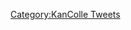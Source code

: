 {{Tweet
| link      =https://twitter.com/KanColle_STAFF/status/362557698719481856
| timestamp =31 July 2013 - 9:57 pm JST
| JA        =予断を許さない緊張感のある情勢となってきましたが、<br />なんとか持ち応えて、明日の「艦これ」夏のイベント、<br />スタート！を死守したいと思います。<br /><br />次回メンテナンス時間等は、<br />若干の変更がある可能性があります。<br /><br />…少し落ち着きましたら<br />【5隻目】の【新艦娘】情報、いきます！<br />#艦これ
| EN        =
}}
{{Tweet
| link      =https://twitter.com/KanColle_STAFF/status/362531610589011968
| timestamp =31 July 2013 - 7:14 pm JST
| JA        =「支援艦隊システム」<br />ご説明の３行版ですッ！<br /><br />●ここぞっという時は、遠征で主力艦隊を支援できるよ！<br />●支援艦隊は、条件が揃うと支援開幕攻撃してくれるよ！<br />●支援艦隊は、弾薬や燃料、空母ならボーキを食べるよ！<br /><br />なのです！<br />#艦これ　#支援艦隊
| EN        =
}}
{{Tweet
| link      =https://twitter.com/KanColle_STAFF/status/362515830170329089
| timestamp =31 July 2013 - 7:11 pm JST
| JA        =また、艦娘の練度(レベル)も重要です！<br />支援艦隊の攻撃は、ロングレンジからのサポートが主なので、基本的に命中率が、敵に突入する主力艦隊より劣ります。ただし、レベルが高い艦の攻撃は、支援時での命中率を大きく向上させます。<br />(続く)
| EN        =
}}
{{Tweet
| link      =https://twitter.com/KanColle_STAFF/status/362513602495782912
| timestamp =31 July 2013 - 7:02 pm JST
| JA        =(続く)　新実装の「支援艦隊」システム<br /><br />【2】 支援艦隊は、2艦隊が出撃可能！<br />支援艦隊は【進撃支援】で途中遭遇する敵との交戦を支援する艦隊と、最深部での【艦隊決戦】を支援する艦隊の最大2艦隊を同時に出すことが出来ます。<br /><br />所定の時間での交戦がない場合は、支援艦隊は帰還します。
| EN        =
}}
{{Tweet
| link      =https://twitter.com/KanColle_STAFF/status/362512185836048384
| timestamp =31 July 2013 - 6:56 pm JST
| JA        =イベントで実装される「支援艦隊システム」を<br />お知らせしていきます。<br /><br />【1】支援艦隊は「遠征」で！<br />まず、海域攻略の主力艦隊を支援する【支援艦隊】は、<br />専用の【遠征】によって出撃させることが出来ます。<br /><br />なので、第2艦隊～が「支援艦隊」として出撃可能です。<br />(続く)　#艦これ
| EN        =
}}
{{Tweet
| link      =https://twitter.com/KanColle_STAFF/status/362475378100547584
| timestamp =31 July 2013 - 4:30 pm JST
| JA        =ご紹介した、この【4隻】の【新艦娘】は、<br />全て、放置＆補給専用ボイス、そして、<br />24時間提督と一緒！時報ボイス標準装備仕様の艦娘です！<br /><br />今回のイベント海域は、前回と違い、クリア後も、<br />イベント開催中の間は、同海域に再突入可能です！
| EN        =
}}
{{Tweet
| link      =https://twitter.com/KanColle_STAFF/status/362470917974147073
| timestamp =31 July 2013 - 4:12 pm JST
| JA        =味方潜水艦娘は、最初はかなり脆弱で非力です。<br />が、レベル10まで育成しますと、開幕雷撃が可能となり、<br />高レベル&高雷装になれば、敵艦隊に漸減攻撃を加える<br />ことも可能です。<br /><br />また、単艦～複数の潜水艦が重要なキーとなる【遠征】が<br />今後逐次実装されていく予定です。<br />(続く) #艦これ
| EN        =
}}
{{Tweet
| link      =https://twitter.com/KanColle_STAFF/status/362469361518247936
| timestamp =31 July 2013 - 4:06 pm JST
| JA        =イベントで投入される【新艦娘】2隻目は、<br /><br />伊58 (伊号五八潜水艦)<br />です！<br /><br />彼女は、イベント期間限定海域、第2海域以降の<br />ステージ最深部のボス艦隊との交戦、<br />その戦闘判定結果によって、<br />ゲットの可能性があります！<br />(続く)　#艦これ
| EN        =
}}
{{Tweet
| link      =https://twitter.com/KanColle_STAFF/status/362468001259327489
| timestamp =31 July 2013 - 4:01 pm JST
| JA        =この夏登場の【新艦娘】1隻目は、<br /><br />「艦これ」初の潜水艦娘…<br />伊168　(伊号一六八潜水艦)<br />です！<br /><br />彼女は、イベント期間限定海域、第1海域ステージをクリアする<br />ことでゲットすることが可能です！<br />(続く)　#艦これ
| EN        =
}}
 {{Tweet
| link      =https://twitter.com/KanColle_STAFF/status/362466024660008960
| timestamp =31 July 2013 - 3:53 pm JST
| JA        =「艦これ」夏の特別イベント<br />期間限定海域　"南方海域強行偵察！"<br /><br />明日8/1(木)のメンテナンス＆アップデート<br />(11:00～17:00※予定) 完了後から開催予定です！<br /><br />同イベント海域では、<br />【5隻】の【新艦娘】が新登場予定です！<br />その詳細は―(続く)
| EN        =
}}
{{Tweet
| link      =https://twitter.com/KanColle_STAFF/status/362373813826105345
| timestamp =31 July 2013 - 9:47 am JST
| JA        =次回8/1(木)予定の<br />ロングメンテナンスの実施時間ですが、<br />8/1(木) 11:00～17:00 <br />に変更させて頂きます。<br /><br />※なるべく早い時間でのメンテナンス＆アップデート<br />に努めます。ご理解・ご了承頂けますと助かります。<br />#艦これ
| EN        =
}}
{{Tweet
| link      =https://twitter.com/KanColle_STAFF/status/362372988559048705
| timestamp =31 July 2013 - 9:43 am JST
| JA        =現在、新規提督受け入れの中核となっている<br />「舞鶴鎮守府サーバ」の一部が高負荷によって<br />夜間不安定な接続状態になっています。<br />同サーバに着任している提督には、ご迷惑と<br />ご心配おかけして申し訳ありません。<br /><br />現在、対策と増強/強化準備作業を行っています。<br />#艦これ
| EN        =
}}
{{Tweet
| link      =https://twitter.com/KanColle_STAFF/status/362372471711727616
| timestamp =31 July 2013 - 9:41 am JST
| JA        =提督の皆さん、おはようございます！<br /><br />本日「艦これ」に参加登録している提督の数が、<br />28万人を突破しました！<br /><br />30万人規模に迫る様相となっています……。<br />全ての提督の皆様に、心よりお礼申し上げます。<br /><br />これからも「艦これ」と「艦娘」を<br />どうぞよろしくお願い致します！ <br />#艦これ
| EN        =
}}
{{Tweet
| link      =https://twitter.com/KanColle_STAFF/status/362252360338255874
| timestamp =31 July 2013 - 1:44 am JST
| JA        =明日は、イベントの各海域ステージクリア時に<br />ゲットできる鳳翔…すみません…報奨を、お知らせする予定です。<br /><br />第1海域のステージクリアで、【伊号潜水艦娘】を<br />ひとりゲットできちゃいます…ぜひ、お楽しみにっ！<br /><br />イベント全海域では、<br />【計5隻】の【新艦娘】を投入する予定です！
| EN        =
}}
{{Tweet
| link      =https://twitter.com/KanColle_STAFF/status/362243724002074625
| timestamp =31 July 2013 - 1:10 am JST
| JA        =次回8/1(木)のメンテナンスはサーバ強化/増設を伴う、<br />ロングメンテナンスとなる予定です。<br /><br />現在のところ、同メンテナンス実施時間は、<br />8/1(木) 11:00～16:00<br />を予定しています。<br /><br />※実施日時は変更される可能性もあります。<br />　予めご了承頂けますと幸いです。
| EN        =
}}
{{Tweet
| link      =https://twitter.com/KanColle_STAFF/status/362242970554081281
| timestamp =31 July 2013 - 1:07 am JST
| JA        =夏の特別イベント開催について――<br /><br />来る8/1(木)に実施予定のメンテナンス&アップデート<br />完了後より、夏の特別イベント"期間限定海域"の開催<br />を予定しています。<br /><br />また、同メンテナンス時に、<br />●呉鎮守府サーバ<br />●舞鶴鎮守府サーバ<br />の強化&増設作業も実施する予定です。
| EN        =
}}
{{Tweet
| link      =https://twitter.com/KanColle_STAFF/status/362241818823372800
| timestamp =31 July 2013 - 1:02 am JST
| JA        =7/30(火)夜～深夜帯にかけて、<br />「舞鶴鎮守府サーバ」が一部高負荷により<br />接続しにくい状況が発生しています。<br /><br />ご迷惑とご心配おかけして申し訳ありません!<br /><br />なんとかイベント開催前に、同舞鎮サーバの<br />強化/増強を実施できるよう現在準備中です。
| EN        =
}}
{{Tweet
| link      =https://twitter.com/KanColle_STAFF/status/362241818823372800
| timestamp =31 July 2013 - 1:02 am JST
| JA        =7/30(火)夜～深夜帯にかけて、<br />「舞鶴鎮守府サーバ」が一部高負荷により<br />接続しにくい状況が発生しています。<br /><br />ご迷惑とご心配おかけして申し訳ありません!<br /><br />なんとかイベント開催前に、同舞鎮サーバの<br />強化/増強を実施できるよう現在準備中です。
| EN        =
}}
{{Tweet
| link      =https://twitter.com/KanColle_STAFF/status/362043849998204929
| timestamp =30 July 2013 - 11:55 am JST
| JA        =まさかのクリア提督へのボーナス鳳翔、いえ報償は<br />素敵なものをご用意していますが、【先行配信】な<br />ので、なにがなんでも今出撃＆クリアしなくても、<br />いずれ手にいれるチャンスはあります。<br />ご安心くださいっ！<br /><br />次回の夏のイベント情報は、各海域ステージクリア<br />のプレゼントについて…です！
| EN        =
}}
{{Tweet
| link      =https://twitter.com/KanColle_STAFF/status/362043171955408897
| timestamp =30 July 2013 - 11:53 am JST
| JA        =最後のイベント第4海域は――<br />「地獄」となっています。<br /><br />こちらは、本当の地獄に突入してやろうじゃないか！<br />というアイアンボトムサウンド上等！な提督さま向け<br />の、スーパーステージとなっています。<br /><br />持てる力を全て総動員しての、艦隊決戦が必要です！<br />まさかのクリア提督への…(続く)
| EN        =
}}
{{Tweet
| link      =https://twitter.com/KanColle_STAFF/status/362042302769803266
| timestamp =30 July 2013 - 11:49 am JST
| JA        =続く第3海域は、いよいよ敵の戦力の中枢が<br />出現します。極めて強力な敵艦隊の布陣と、<br />最深部には高い火力を秘めた敵ボス第2形態<br />が待ち構えています。実質上の本イベント、<br />ラストステージと云えます。<br />同ステージクリアで伊号潜水艦以外の「新艦娘」<br />にも出逢える予定です！<br />(続く)
| EN        =
}}
{{Tweet
| link      =https://twitter.com/KanColle_STAFF/status/362040914417426432
| timestamp =30 July 2013 - 11:44 am JST
| JA        =最初のイベント第1海域は、<br />今月から始めた提督の皆さんも十分、挑戦できる内容と<br />なっています。<br /><br />第2海域は、少し難易度の高い内容です。<br />このステージから、海域敵戦力ゲージが、時間回復します。<br />また、初お目見えの海域ボス深海棲艦が出現します。<br /><br />続く、第3海域は――(続く)
| EN        =
}}
{{Tweet
| link      =https://twitter.com/KanColle_STAFF/status/362040110650376194
| timestamp =30 July 2013 - 11:41 am JST
| JA        =8/1(木)よりスタート予定の、夏の特別イベントの続報です。<br /><br />特別イベントは、4つの期間限定海域から構成されます。<br />メインは…第1、第2、第3海域で、<br />最後の第4海域は、物凄いハードな戦いに挑戦したい<br />上級提督向けとなっています。<br /><br />逆に、最初のイベント第1海域は――(続)
| EN        =
}}
{{Tweet
| link      =https://twitter.com/KanColle_STAFF/status/361867412427124736
| timestamp =30 July 2013 - 12:14 am JST
| JA        =ご迷惑おかけして恐縮です。<br />舞鶴鎮守府サーバ、現在ほぼ復旧しています。再接続に関して、どうぞ、ご理解とご協力いただけますと幸いです。
| EN        =
}}
{{Tweet
| link      =https://twitter.com/KanColle_STAFF/status/361867031697559553
| timestamp =30 July 2013 - 12:13 am JST
| JA        =時間をおいて再接続しても、接続がうまく行かない場合は、一度お使いのブラウザのキュッシュをクリアし、可能であればキャッシュディスク領域を1024MB程度確保してから再接続いただけますと症状が大きく改善されます。
ただし、サーバ高負荷中は、ロードに時間がかかる場合があります。
| EN        =
}}
{{Tweet
| link      =https://twitter.com/KanColle_STAFF/status/361866603282964481
| timestamp =30 July 2013 - 12:11 am JST
| JA        =7/29(月) 23:00時点において、「舞鶴鎮守府サーバ」が、過負荷状態によって一部接続が不安定になっています。現在、復旧を行っていますが、現在接続できている提督はそのまま、接続エラーが発生した提督は、大変恐縮です、しばらくお待ち頂いてから再接続いただけますと幸いです。
| EN        =
}}
{{Tweet
| link      =https://twitter.com/KanColle_STAFF/status/361848555821993985
| timestamp =29 July 2013 - 10:59 am JST
| JA        =(続く)伊号潜水艦について――<br /><br />また、潜水艦用遠征も追加実装予定です。<br />潜水艦が十分に育成されていない間は随伴支援艦娘が<br />必要ですが、十分に育成された潜水艦娘は、単艦または<br />２隻程度で、遠征任務が可能となります。<br /><br />潜水艦遠征は、イベント後に増えていきますので、<br />お楽しみにっ！
| EN        =
}}
{{Tweet
| link      =https://twitter.com/KanColle_STAFF/status/361847861652094978
| timestamp =29 July 2013 - 10:57 am JST
| JA        =初登場"味方"伊号潜水艦について――<br /><br />夏イベント開始時より、味方の伊号潜水艦が<br />まだ少数ではありますが実装されます。<br /><br />最初は、かなり脆い存在で運用には注意が必要ですが、<br />・育成によって、魚雷命中率が上昇します。<br />・ある程度成長すると、開幕雷撃が可能になります。(続)
| EN        =
}}
{{Tweet
| link      =https://twitter.com/KanColle_STAFF/status/361847035328081922
| timestamp =29 July 2013 - 10:53 am JST
| JA        =敵潜水艦について――<br /><br />敵潜水艦勢力は、イベント開始時より<br />下記の修正がされる予定です。<br />・耐久値の低下→(脆く、沈みやすくなります)<br />・命中率の上場→(彼女らの魚雷攻撃が今より脅威となります)<br />また、<br />・「エリート」タイプ<br />・「フラッグシップ」タイプ<br />は、開幕雷撃を行います。
| EN        =
}}
{{Tweet
| link      =https://twitter.com/KanColle_STAFF/status/361844891615105024
| timestamp =29 July 2013 - 10:45 am JST
| JA        =【対潜】戦闘可能な艦娘は、<br />●駆逐艦<br />●軽巡洋艦<br />がその中核となりますが、<br />●水上機母艦<br />●航空巡洋艦<br />も、その搭載機や装備によって、敵潜水艦と交戦が可能です。<br /><br />また、同装備可能艦は、<br />●爆雷投射機<br />●ソナー(水中聴音機)<br />の開発・装備も有効です。
| EN        =
}}
{{Tweet
| link      =https://twitter.com/KanColle_STAFF/status/361843819827834880
| timestamp =29 July 2013 - 10:41 am JST
| JA        =ただし、イベント海域参加には、<br />条件が一つだけあるので、ご注意ください！<br /><br />それは、【出撃の勝率】です。<br /><br />これが、【75%以下】の提督は、<br />イベント第1海域に出撃できません！<br /><br />また、対潜装備及び対潜戦闘能力の<br />高い艦娘の備えも重要です！
| EN        =
}}
{{Tweet
| link      =https://twitter.com/KanColle_STAFF/status/361843190879367168
| timestamp =29 July 2013 - 10:38 pm JST
| JA        =今日は「長門」が誰にも見られることなく、<br />静かに海中に沈んだ日……。<br />今も、静かに眠っています。<br /><br />さて！　夏の特別イベントの続報です。<br />イベントは前回同様、４つの海域から構成されます。<br /><br />第1海域は、今月からスタートした提督も十分に<br />参加できる内容で準備中です。ご期待ください！
| EN        =
}}
{{Tweet
| link      =https://twitter.com/KanColle_STAFF/status/361661024593653760
| timestamp =29 July 2013 - 10:34 am JST
| JA        =3) 航空支援 (艦載機による…別艦隊によるエアカバー作戦も可能です!) <br /><br />…を予定しています。が、結構盛り沢山なので、<br />8/1までに間に合うかっ!　現在絶賛開発実装中です。<br />もう少し時間がかかりそうな場合は、こちらで状況をお知らせして<br />お詫びします。次回は、海域情報です!
| EN        =
}}
{{Tweet
| link      =https://twitter.com/KanColle_STAFF/status/361660293669072896
| timestamp =29 July 2013 - 10:31 am JST
| JA        =(続き)…条件が整えば、戦闘開幕時に<br />支援艦隊による【支援攻撃】が行われます。<br /><br />支援攻撃は、支援艦隊の編成により、3タイプ!<br />1) 支援射撃 (中～長距離による支援砲撃です)<br />2) 長距離雷撃 (あまり当たらないかも…ただあの艦ならば!)<br />3) 航空支援 (艦載機による…続)
| EN        =
}}
{{Tweet
| link      =https://twitter.com/KanColle_STAFF/status/361659235358081024
| timestamp =29 July 2013 - 10:18 am JST
| JA        =夏の特別イベントでは、<br />新システム「支援艦隊」システムを新実装予定<br />(とりあえずイベント期間限定)です！<br /><br />これは、遂に実装される新戦闘システムで<br />海域を攻略する「主力艦隊」に対して、<br />支援艦隊を最大2艦隊まで、先に「遠征」で<br />出すことが可能となり、条件が整えば…(続)
| EN        =
}}
{{Tweet
| link      =https://twitter.com/KanColle_STAFF/status/361657007096336385
| timestamp =29 July 2013 - 10:18 am JST
| JA        =夏の特別イベント「南方海域強襲偵察!」では、<br />この秋実装予定の南方海域に先立ち、強力な敵深海棲艦が遊弋する<br />エリアに、自慢の育成された艦隊をもって、強行偵察を試みます！<br /><br />イベント実施日までに、本ツイッターで、<br />可能な限りの事前情報をお知らせします。<br />よろしくお願い致します！
| EN        =
}}
{{Tweet
| link      =https://twitter.com/KanColle_STAFF/status/361655997133094912
| timestamp =29 July 2013 - 10:14 am JST
| JA        =ワンフェスで、figma「島風」や「金剛」「榛名」「島風」などのスケールキット、さらに「艦これ」サイクルジャージなどが発表されました！<br /><br />この他の立体物や、秋以降は続々と連載や書籍展開が本格化しますので、ぜひお楽しみにっ！<br /><br />そして、今週後半はいよいよ、夏の特別イベントです☆
| EN        =
}}
{{Tweet
| link      =https://twitter.com/KanColle_STAFF/status/361319095993507842
| timestamp =28 July 2013 - 11:56 am JST
| JA        =お待たせしましたっ！<br /><br />本日ただいま、下記の「艦これ」ゲームサーバ、<br />●横須賀鎮守府サーバ<br />●舞鶴鎮守府サーバ<br />の拡張オンメンテナンスが無事完了致しました。<br /><br />上記２サーバには、新規提督の着任が可能です。<br />どうぞよろしくお願い致します！
| EN        =
}}
{{Tweet
| link      =https://twitter.com/KanColle_STAFF/status/361282242015789058
| timestamp =28 July 2013 - 9:29 am JST
| JA        =本日7/28(日) 11:00～12:00頃<br />●横須賀鎮守府サーバ<br />●舞鶴鎮守府サーバ<br />の拡張オンメンテナンスを行います。<br /><br />現在ゲーム中の提督の皆さんには、引き続き<br />プレイを続けて頂ける段取りで進めています。<br /><br />どうぞよろしくお願い致します！
| EN        =
}}
{{Tweet
| link      =https://twitter.com/KanColle_STAFF/status/361280787074646016
| timestamp =28 July 2013 - 9:23 am JST
| JA        =「艦これ」湯のみ……通販分、まさかの完売してるっ…!<br />「なのです！」掛け軸も……。<br /><br />暁型駆逐艦、おそるべし……。<br /><br />こ、これが噂に聞く「高度な情報戦」!?
| EN        =
}}
{{Tweet
| link      =https://twitter.com/KanColle_STAFF/status/361138756075524099
| timestamp =27 July 2013 - 11:59 pm JST
| JA        =「夏の特別イベント」開催が、当初のご案内した<br />予定より、1日遅れますことをお詫び致します。<br /><br />明日は、いよいよワンフェスですね！<br />「艦これ」自体の出展はありませんが、<br />いくつかのメーカーさんが「艦これ」立体物展開の発表を<br />される予定です。ぜひ、お楽しみにっ！
| EN        =
}}
{{Tweet
| link      =https://twitter.com/KanColle_STAFF/status/361136715236261888
| timestamp =27 Jul 2013 - 11:51 pm JST
| JA        =「艦これ」夏の特別イベント<br />期間限定海域「南方海域強襲偵察!」 は、<br />8/1(木)予定のメンテナンス&アップデート後に<br />開催予定です！<br /><br />次回メンテナンス&アップデートは、<br />7/31(水)→8/1(木)<br />に変更となります。<br />(具体的な実施予定時間は、<br /> 再度お知らせ致します)
| EN        =
}}
{{Tweet
| link      =https://twitter.com/KanColle_STAFF/status/361133396908441601
| timestamp =27 Jul 2013 - 11:38 pm JST
| JA        =現在、新規提督が着任できる唯一のサーバ、<br />「舞鶴鎮守府サーバ」も参加提督数が快適に<br />プレイできる上限値に近づいてきました。<br /><br />明日7/28(日)お昼前後をめどに、<br />「横須賀鎮守府サーバ」<br />「舞鶴鎮守府サーバ」<br />の拡張作業を行います。<br /><br />作業はオンメンテで実施する予定です。
| EN        =
}}
{{Tweet
| link      =https://twitter.com/KanColle_STAFF/status/360968503458676736
| timestamp =27 Jul 2013 - 12:42 pm JST
| JA        =「艦これ」の同人誌やイラスト・コスプレ等の同人活動は、現在のところ、公序良俗に反するもの・ゲームシステムのあるもの・ゲーム内の音源/画像を使ったもの以外は…基本OK! なのです!<br /><br />※音楽も耳コピで自分アレンジ新演奏なら可!<br />※もし映像作品が始まった時は…少し変わるかも…です!
| EN        =
}}
{{Tweet
| link      =https://twitter.com/KanColle_STAFF/status/360913686107394049
| timestamp =27 Jul 2013 - 9:05 am JST
| JA        =本件、確定次第、本Twitterと公式トピックで<br />なるべく早く、お知らせするように致します。<br />予め、ご理解とご協力、賜れますと幸いです。<br /><br />また、同関連情報は、コミッククリア連載中の<br />公式Webコミック併設の「艦これ」鎮守府通信<br />"ちん通"でも、お知らせする予定です。
| EN        =
}}
{{Tweet
| link      =https://twitter.com/KanColle_STAFF/status/360912475354431488
| timestamp =27 Jul 2013 - 9:00 am JST
| JA        =夏の特別イベントの開催予定日ですが、<br />かなり大規模な更新となることと、現在のサーバ負荷状況も考慮、<br />また、「7月作戦」ランキング〆日と重なることも回避するため、<br />大変申し訳ありません――開催予定日を1日ずらして、<br />7/31(水) → 8/1(木) にさせて頂く可能性があります。
| EN        =
}}
{{Tweet
| link      =https://twitter.com/KanColle_STAFF/status/360910879778291712
| timestamp =27 July 2013 - 8:53 am JST
| JA        =開設2日目で、フォロワー数が本日20,000人と<br />なりました。<br />提督の皆さん、本当にありがとうございます！<br /><br />現在、来週中の開催を目指して、夏の特別イベント"期間限定海域"の<br />開発と実装を、急ピッチで制作/準備中です。
| EN        =
}}
{{Tweet
| link      =https://twitter.com/KanColle_STAFF/status/360909227927150594
| timestamp =27 July 2013 - 8:47 am JST
| JA        =作戦行動中の提督の皆さん、<br />おはようございます！<br /><br />７/27(木)現在、呉鎮サーバ及び佐鎮サーバも定数一杯となったため、<br />新規提督が着任可能なサーバは、<br />●舞鶴鎮守府サーバ<br />のみです。<br />現在、横鎮サーバ・舞鎮サーバの拡張を行っていますので、<br />準備が出来次第、順次開放予定です。
| EN        =
}}
{{Tweet
| link      =https://twitter.com/KanColle_STAFF/status/360435520918142977
| timestamp =26 July 2013 - 1:24 am JST
| JA        =対潜水艦戦について――<br /><br />対潜戦では、「対潜」パラメータの高い艦娘が<br />戦力として有効です。<br />主に艦種としては、<br />・駆逐艦<br />・軽巡洋艦<br />・軽空母(護衛空母)　※要艦載機<br />が有効です。<br /><br />対潜の備えとしては、<br />・爆雷投射機<br />・ソナー(水中聴音機)<br />を開発/装備することが有効です。
| EN        =
}}
{{Tweet
| link      =https://twitter.com/KanColle_STAFF/status/360434200937119746
| timestamp =26 July 2013 - 1:19 am JST
| JA        =伊号潜水艦娘、実装について――(続)<br /><br />一定レベル以上に育った味方潜水艦娘、及び<br />敵エリート級/フラッグシップ級潜水艦は、<br />戦闘開始時において(条件がそろった場合)、<br />新たに開幕先行雷撃が可能となる予定です。<br /><br />詳細は、再度アップデート時にお知らせ致します!
| EN        =
}}
{{Tweet
| link      =https://twitter.com/KanColle_STAFF/status/360433441277349888
| timestamp =26 July 2013 - 1:16 am JST
| JA        =伊号潜水艦娘、実装について――<br /><br />来週以降、イベント開催時に伊号潜水艦娘が<br />ゲットできる仕様が追加予定です。<br /><br />それに伴い、味方及び敵潜水艦について、<br />戦闘時において一部仕様追加を行います。<br /><br />一定レベル以上に育った味方潜水艦娘、及び<br />敵エリート/フラッグシップ潜水艦は…(続く)
| EN        =
}}
{{Tweet
| link      =https://twitter.com/KanColle_STAFF/status/360376549368799232
| timestamp =25 July 2013 - 9:30 pm JST
| JA        =青島文化教材社さんより、追加公開可能情報が入電！<br />「艦これ」戦力拡大の模様！<br />読みます！<br /><br />アオシマでは、艦船模型コラボはもちろん、<br />ラバーキーホルダー・タンブラー・Tシャツ・抱き枕等の<br />「艦これ」グッズも現在鋭意企画制作中！<br />ワンフェスでもグッズ情報公開の予定ッ！
| EN        =
}}
{{Tweet
| link      =https://twitter.com/KanColle_STAFF/status/360363940292722690
| timestamp =25 July 2013 - 8:40 pm JST
| JA        =夏の特別イベント"期間限定海域"について――<br /><br />期間限定海域に出撃するには、前回同様<br />「出撃の勝率」が低すぎないことが<br />参戦条件となります。<br /><br />敗戦前提の単艦出撃等を繰り返すブラック鎮守府<br />オペレーションには、十分ご注意ください!<br /><br />※「演習の勝率」は、関係ありません。大丈夫!
| EN        =
}}
{{Tweet
| link      =https://twitter.com/KanColle_STAFF/status/360320554856751107
| timestamp =25 July 2013 - 5:48 pm JST
| JA        =HOBBY JAPANさんからト連送を入電ッ!<br />解読します!<br /><br />かけっこしたいんですか～? 負けませんよぉ～!<br />AMAKUNIにて「島風」のスケールフィギュア化決定!!<br /><br />今度はスケールフィギュア!<br />またしても、島風!<br />どうなる、特型駆逐艦! どうなる吹雪! どーするの赤城ッ!!
| EN        =
}}
{{Tweet
| link      =https://twitter.com/KanColle_STAFF/status/360311864623767554
| timestamp =25 July 2013 - 5:13 am JST
| JA        =7/25 17:00現在、新規提督が着任可能なサーバは、<br />●佐世保鎮守府サーバ<br />●舞鶴鎮守府サーバ<br />です。<br />※申し訳ありません、呉鎮サーバ・佐鎮サーバにWindowsXPで<br />　接続している提督の一部に、接続しにくい/接続できない状況<br />　が報告されています。現在状況調査中です。
| EN        =
}}
{{Tweet
| link      =https://twitter.com/KanColle_STAFF/status/360308938543087616
| timestamp =25 July 2013 - 5:01 pm JST
| JA        =提督の皆さまへ<br /><br />「艦これ」の開発/運営を行なっている<br />「艦これ」運営鎮守府です。<br /><br />今まで公式コミュニティの「運営鎮守府からのお知らせ」でメンテナンスなどの最新情報をお知らせしてきましたが、本ツイッターでも試験的にサポートしていきます。<br /><br />どうぞ、よろしくお願い致します。みに！
| EN        =
}}
[[Category:KanColle Tweets]]